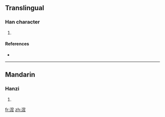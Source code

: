 ==Translingual==

===Han character===
{{Han char|rn=85|rad=水|as=10|sn=13|four=3313<sub>2</sub>|canj=水十金人 (EJCO)}}

# {{defn|Han|sort=水10}}

====References====
* {{Han ref|kx=0639.320|dkj=17942|dj=1046.200|hdz=31708.080|uh=6E9B|ud=28315|bh=DE43|bd=56899}}

----

==Mandarin==

===Hanzi===
{{cmn-hanzi|pin=[[wā]] ([[wa1]])|wg=wa<sup>1</sup>}}

# {{defn|Mandarin}}

[[fr:溛]]
[[zh:溛]]